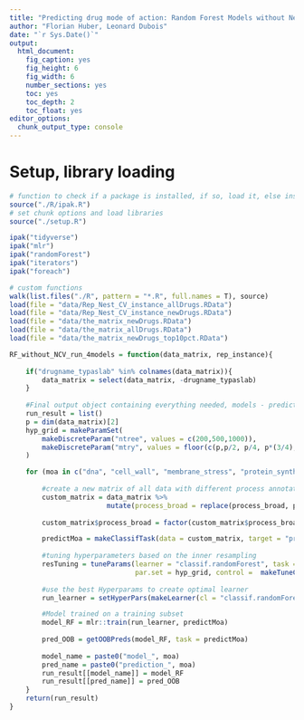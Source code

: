 ```yaml
---
title: "Predicting drug mode of action: Random Forest Models without Nested Cross-Validation"
author: "Florian Huber, Leonard Dubois"
date: "`r Sys.Date()`"
output:
  html_document:
    fig_caption: yes
    fig_height: 6
    fig_width: 6
    number_sections: yes
    toc: yes
    toc_depth: 2
    toc_float: yes
editor_options: 
  chunk_output_type: console
---
```


# Setup, library loading

```r
# function to check if a package is installed, if so, load it, else install and then load it
source("./R/ipak.R")
# set chunk options and load libraries
source("./setup.R")

ipak("tidyverse")
ipak("mlr")
ipak("randomForest")
ipak("iterators")
ipak("foreach")

# custom functions
walk(list.files("./R", pattern = "*.R", full.names = T), source)
load(file = "data/Rep_Nest_CV_instance_allDrugs.RData")
load(file = "data/Rep_Nest_CV_instance_newDrugs.RData")
load(file = "data/the_matrix_newDrugs.RData")
load(file = "data/the_matrix_allDrugs.RData")
load(file = "data/the_matrix_newDrugs_top10pct.RData")
```



```r


RF_without_NCV_run_4models = function(data_matrix, rep_instance){
    
    if("drugname_typaslab" %in% colnames(data_matrix)){
        data_matrix = select(data_matrix, -drugname_typaslab)
    }
    
    #Final output object containing everything needed, models - prediction of all outer fold of all repetitions
    run_result = list()
    p = dim(data_matrix)[2]
    hyp_grid = makeParamSet(
        makeDiscreteParam("ntree", values = c(200,500,1000)),
        makeDiscreteParam("mtry", values = floor(c(p,p/2, p/4, p*(3/4), sqrt(p))))
    )

    for (moa in c("dna", "cell_wall", "membrane_stress", "protein_synthesis")) {
                
        #create a new matrix of all data with different process annotation
        custom_matrix = data_matrix %>% 
                        mutate(process_broad = replace(process_broad, process_broad != moa, paste0("not_", moa)))
                
        custom_matrix$process_broad = factor(custom_matrix$process_broad, levels = c(moa, paste0("not_", moa)))

        predictMoa = makeClassifTask(data = custom_matrix, target = "process_broad")
                
        #tuning hyperparameters based on the inner resampling
        resTuning = tuneParams(learner = "classif.randomForest", task = predictMoa, resampling = rep_instance[[1]]$outer, measures = mcc,
                               par.set = hyp_grid, control =  makeTuneControlGrid())
                
        #use the best Hyperparams to create optimal learner
        run_learner = setHyperPars(makeLearner(cl = "classif.randomForest", predict.type = "prob"), par.vals = resTuning$x)

        #Model trained on a training subset
        model_RF = mlr::train(run_learner, predictMoa)
                
        pred_OOB = getOOBPreds(model_RF, task = predictMoa)
                
        model_name = paste0("model_", moa)
        pred_name = paste0("prediction_", moa)
        run_result[[model_name]] = model_RF 
        run_result[[pred_name]] = pred_OOB
    }
    return(run_result)
}

```

